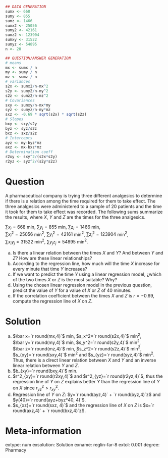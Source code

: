 
```r
## DATA GENERATION
sumx <- 668
sumy <- 855
sumz <- 1466
sumx2 <- 25056
sumy2 <- 42161
sumz2 <- 123904
sumxy <- 31522
sumyz <- 54895
n <- 20

## QUESTION/ANSWER GENERATION
# means
mx <- sumx / n
my <- sumy / n
mz <- sumz / n
# variances
s2x <- sumx2/n-mx^2
s2y <- sumy2/n-my^2
s2z <- sumz2/n-mz^2
# Covariances
sxy <- sumxy/n-mx*my
syz <- sumyz/n-my*mz
sxz <- -0.69 * sqrt(s2x) * sqrt(s2z)
# Slopes
bxy <- sxy/s2y
byz <- syz/s2z
bxz <- sxz/s2z
# Intercepts
ayz <- my-byz*mz
axz <- mx-bxz*mz
# Determination coeff
r2xy <- sxy^2/(s2x*s2y)
r2yz <- syz^2/(s2y*s2z)
```

Question
========
A pharmaceutical company is trying three different analgesics to determine if there is a relation among the time required for them to take effect.
The three analgesics were administered to a sample of 20 patients and the time it took for them to take effect was recorded.
The following sums summarize the results, where $X$, $Y$ and $Z$ are the times for the three analgesics.

$\sum x_i=668$ min, $\sum y_i=855$ min, $\sum z_i=1466$ min,  
$\sum x_i^2=25056$ min$^2$, $\sum y_i^2=42161$ min$^2$, $\sum z_i^2=123904$ min$^2$,  
$\sum x_iy_j=31522$ min$^2$, $\sum y_jz_j=54895$ min$^2$.

a. Is there a linear relation between the times $X$ and $Y$? And between $Y$ and $Z$? How are these linear relationships?
a. According to the regression line, how much will the time $X$ increase for every minute that time $Y$ increases?
a. If we want to predict the time $Y$ using a linear regression model, ¿which of the two times $X$ or $Z$ is the most suitable?    Why?
a. Using the chosen linear regression model in the previous question, predict the value of $Y$ for a value of $X$ or $Z$ of 40 minutes.
a. If the correlation coefficient between the times $X$ and $Z$ is $r=-0.69$, compute the regression line of $X$ on $Z$.

Solution
========
a. $\bar x=`r round(mx,4)`$ min, $s_x^2=`r round(s2x,4)`$ min$^2$,  
$\bar y=`r round(my,4)`$ min, $s_y^2=`r round(s2y,4)`$ min$^2$,  
$\bar z=`r round(mz,4)`$ min, $s_z^2=`r round(s2z,4)`$ min$^2$,  
$s_{xy}=`r round(sxy,4)`$ min$^2$ and $s_{yz}=`r round(syz,4)`$ min$^2$.  
Thus, there is a direct linear relation between $X$ and $Y$ and an inverse linear relation between $Y$ and $Z$.
a. $b_{xy}=`r round(bxy,4)`$ min.
a. $r^2_{xy}=`r round(r2xy,4)`$ and $r^2_{yz}=`r round(r2yz,4)`$, thus the regression line of $Y$ on $Z$ explains better $Y$ than the regression line of $Y$ on $X$ since $r^2_{yz}>r^2_{xy}$.
a. Regression line of $Y$ on $Z$: $y=`r round(ayz,4)` + `r round(byz,4)`z$ and $y(40)=`r round(ayz+byz*40, 4)`$.
a. $s_{xz}=`r round(sxz, 4)`$ and the regression line of $X$ on $Z$ is $x=`r round(axz,4)` + `r round(bxz,4)`z$.

Meta-information 
================
extype: num
exsolution: Solution
exname: reglin-far-8
extol: 0.001
degree: Pharmacy
 
